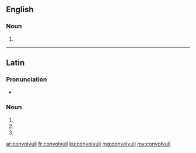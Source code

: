 ==English==

===Noun===
{{head|en|noun plural form}}

# {{plural of|convolvulus|lang=en}}

----

==Latin==

===Pronunciation===
* {{la-IPA|convolvulī}}

===Noun===
{{la-noun-form|convolvulī|m}}

# {{inflection of|convolvulus||nom|p|lang=la}}
# {{inflection of|convolvulus||gen|s|lang=la}}
# {{inflection of|convolvulus||voc|p|lang=la}}

[[ar:convolvuli]]
[[fr:convolvuli]]
[[ku:convolvuli]]
[[mg:convolvuli]]
[[my:convolvuli]]